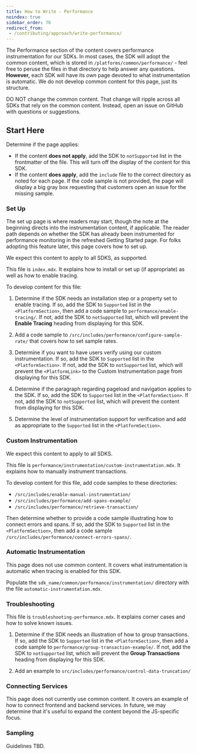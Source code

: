 ```yaml
---
title: How to Write - Performance
noindex: true
sidebar_order: 70
redirect_from:
 - /contributing/approach/write-performance/
---
```


The Performance section of the content covers performance instrumentation for our SDKs. In most cases, the SDK will adopt the common content, which is stored in `/platforms/common/performance/` - feel free to peruse the files in that directory to help answer any questions. **However,** each SDK will have its _own_ page devoted to what instrumentation is automatic. We do not develop common content for this page, just its structure.

<Alert >

DO NOT change the common content. That change will ripple across all SDKs that rely on the common content. Instead, open an issue on GitHub with questions or suggestions.

</Alert >

## Start Here

Determine if the page applies:

- If the content **does not apply**, add the SDK to `notSupported` list in the frontmatter of the file. This will turn off the display of the content for this SDK.
- If the content **does apply**, add the `include` file to the correct directory as noted for each page. If the code sample is not provided, the page will display a big gray box requesting that customers open an issue for the missing sample.

### Set Up

The set up page is where readers may start, though the note at the beginning directs into the instrumentation content, if applicable. The reader path depends on whether the SDK has already been instrumented for performance monitoring in the refreshed Getting Started page. For folks adopting this feature later, this page covers how to set up.

We expect this content to apply to all SDKS, as supported.

This file is `index.mdx`. It explains how to install or set up (if appropriate) as well as how to enable tracing.

To develop content for this file:

1. Determine if the SDK needs an installation step or a property set to enable tracing. If so, add the SDK to `Supported` list in the `<PlatformSection>`, then add a code sample to `performance/enable-tracing/`. If not, add the SDK to `notSupported` list, which will prevent the **Enable Tracing** heading from displaying for this SDK.

2. Add a code sample to `/src/includes/performance/configure-sample-rate/` that covers how to set sample rates.

3. Determine if you want to have users verify using our custom instrumentation. If so, add the SDK to `Supported` list in the `<PlatformSection>`. If not, add the SDK to `notSupported` list, which will prevent the `<PlatformLink>` to the Custom Instrumentation page from displaying for this SDK.

4. Determine if the paragraph regarding pageload and navigation applies to the SDK. If so, add the SDK to `Supported` list in the `<PlatformSection>`. If not, add the SDK to `notSupported` list, which will prevent the content from displaying for this SDK.

5. Determine the level of instrumentation support for verification and add as appropriate to the `Supported` list in the `<PlatformSection>`.

### Custom Instrumentation

We expect this content to apply to all SDKS.

This file is `performance/instrumentation/custom-instrumentation.mdx`. It explains how to manually instrument transactions.

To develop content for this file, add code samples to these directories:

- `/src/includes/enable-manual-instrumentation/`
- `/src/includes/performance/add-spans-example/`
- `/src/includes/performance/retrieve-transaction/`

Then determine whether to provide a code sample illustrating how to connect errors and spans. If so, add the SDK to `Supported` list in the `<PlatformSection>`, then add a code sample `/src/includes/performance/connect-errors-spans/`.

### Automatic Instrumentation

This page does not use common content. It covers what instrumentation is automatic when tracing is enabled for this SDK.

Populate the `sdk_name/common/performance/instrumentation/` directory with the file `automatic-instrumentation.mdx`.

### Troubleshooting

This file is `troubleshooting-performance.mdx`. It explains corner cases and how to solve known issues.

1. Determine if the SDK needs an illustration of how to group transactions. If so, add the SDK to `Supported` list in the `<PlatformSection>`, then add a code sample to `performance/group-transaction-example/`. If not, add the SDK to `notSupported` list, which will prevent the **Group Transactions** heading from displaying for this SDK.

2. Add an example to `src/includes/performance/control-data-truncation/`

### Connecting Services

This page does not currently use common content. It covers an example of how to connect frontend and backend services. In future, we may determine that it's useful to expand the content beyond the JS-specific focus.

### Sampling

Guidelines TBD.
